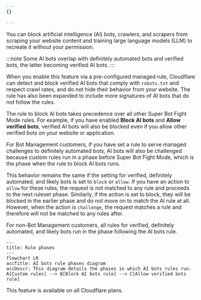 ```yaml
---
{}

---
```


You can block artificial intelligence (AI) bots, crawlers, and scrapers from scraping your website content and training large language models (LLM) to recreate it without your permission. 

:::note
Some AI bots overlap with definitely automated bots and verified bots, the latter becoming verified AI bots.
:::

When you enable this feature via a pre-configured managed rule, Cloudflare can detect and block verified AI bots that comply with `robots.txt` and respect crawl rates, and do not hide their behavior from your website. The rule has also been expanded to include more signatures of AI bots that do not follow the rules.

The rule to block AI bots takes precedence over all other Super Bot Fight Mode rules. For example, if you have enabled **Block AI bots** and **Allow verified bots**, verified AI bots will also be blocked even if you allow other verified bots on your website or application.

For Bot Management customers, if you have set a rule to serve managed challenges to definitely automated bots, AI bots will also be challenged because custom rules run in a phase before Super Bot Fight Mode, which is the phase when the rule to block AI bots runs. 

This behavior remains the same if the setting for verified, definitely automated, and likely bots is set to `block` or `allow`. If you have an action to `allow` for these rules, the request is not matched to any rule and proceeds to the next ruleset phase. Similarly, if the action is set to block, they will be blocked in the earlier phase and do not move on to match the AI rule at all. However, when the action is `challenge`, the request matches a rule and therefore will not be matched to any rules after. 

For non-Bot Management customers, all rules for verified, definitely automated, and likely bots run in the phase following the AI bots rule. 

```mermaid
---
title: Rule phases
---
flowchart LR
accTitle: AI bots rule phases diagram
accDescr: This diagram details the phases in which AI bots rules run.
A[Custom rules] --> B[Block AI bots rule] --> C[Allow verified bots rule]

```

This feature is available on all Cloudflare plans.
